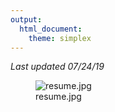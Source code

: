 ```yaml
---
output: 
  html_document:
    theme: simplex
---
```


*Last updated 07/24/19*

![resume.jpg](https://docs.google.com/document/d/15D19ecT8WBE3bT1_nvt-y2m7wbLOji0H87zRhvfzXrk/edit?usp=sharing)
